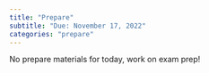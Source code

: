 ```yaml
---
title: "Prepare"
subtitle: "Due: November 17, 2022"
categories: "prepare"
---
```


No prepare materials for today, work on exam prep!
